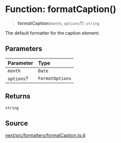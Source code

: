 # Function: formatCaption()

> **formatCaption**(`month`, `options`?): `string`

The default formatter for the caption element.

## Parameters

| Parameter | Type |
| :------ | :------ |
| `month` | `Date` |
| `options`? | `FormatOptions` |

## Returns

`string`

## Source

[next/src/formatters/formatCaption.ts:4](https://github.com/gpbl/react-day-picker/blob/6515ed496/next/src/formatters/formatCaption.ts#L4)
